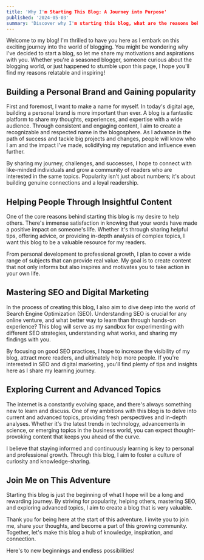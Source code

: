 ```yaml
---
title: 'Why I'm Starting This Blog: A Journey into Purpose'
published: '2024-05-03'
summary: 'Discover why I'm starting this blog, what are the reasons behind it and what will me and my audience learn. Join me on this exciting journey of finding purpose and achievement!'
---
```


Welcome to my blog! I'm thrilled to have you here as I embark on this exciting journey into the world of blogging. You might be wondering why I've decided to start a blog, so let me share my motivations and aspirations with you. Whether you're a seasoned blogger, someone curious about the blogging world, or just happened to stumble upon this page, I hope you'll find my reasons relatable and inspiring!

## Building a Personal Brand and Gaining popularity

First and foremost, I want to make a name for myself. In today's digital age, building a personal brand is more important than ever. A blog is a fantastic platform to share my thoughts, experiences, and expertise with a wide audience. Through consistent and engaging content, I aim to create a recognizable and respected name in the blogosphere. As I advance in the path of success and tackle big projects and changes, people will know who I am and the impact I've made, solidifying my reputation and influence even further.

By sharing my journey, challenges, and successes, I hope to connect with like-minded individuals and grow a community of readers who are interested in the same topics. Popularity isn't just about numbers; it's about building genuine connections and a loyal readership.

## Helping People Through Insightful Content

One of the core reasons behind starting this blog is my desire to help others. There's immense satisfaction in knowing that your words have made a positive impact on someone's life. Whether it's through sharing helpful tips, offering advice, or providing in-depth analysis of complex topics, I want this blog to be a valuable resource for my readers.

From personal development to professional growth, I plan to cover a wide range of subjects that can provide real value. My goal is to create content that not only informs but also inspires and motivates you to take action in your own life.

## Mastering SEO and Digital Marketing

In the process of creating this blog, I also aim to dive deep into the world of Search Engine Optimization (SEO). Understanding SEO is crucial for any online venture, and what better way to learn than through hands-on experience? This blog will serve as my sandbox for experimenting with different SEO strategies, understanding what works, and sharing my findings with you.

By focusing on good SEO practices, I hope to increase the visibility of my blog, attract more readers, and ultimately help more people. If you're interested in SEO and digital marketing, you'll find plenty of tips and insights here as I share my learning journey.

## Exploring Current and Advanced Topics

The internet is a constantly evolving space, and there's always something new to learn and discuss. One of my ambitions with this blog is to delve into current and advanced topics, providing fresh perspectives and in-depth analyses. Whether it's the latest trends in technology, advancements in science, or emerging topics in the business world, you can expect thought-provoking content that keeps you ahead of the curve.

I believe that staying informed and continuously learning is key to personal and professional growth. Through this blog, I aim to foster a culture of curiosity and knowledge-sharing.

## Join Me on This Adventure

Starting this blog is just the beginning of what I hope will be a long and rewarding journey. By striving for popularity, helping others, mastering SEO, and exploring advanced topics, I aim to create a blog that is very valuable.

Thank you for being here at the start of this adventure. I invite you to join me, share your thoughts, and become a part of this growing community. Together, let's make this blog a hub of knowledge, inspiration, and connection.

Here's to new beginnings and endless possibilities!
